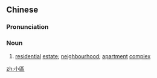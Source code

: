 ==Chinese==
{{zh-forms|s=小区}}

===Pronunciation===
{{zh-pron
|m=xiǎoqū
|c=siu2 keoi1
|cat=n
}}

===Noun===
{{zh-noun}}

# [[residential]] [[estate]]; [[neighbourhood]]; [[apartment]] [[complex]] {{gloss|group of buildings usually developed and maintained by the same estate company}}

[[zh:小區]]